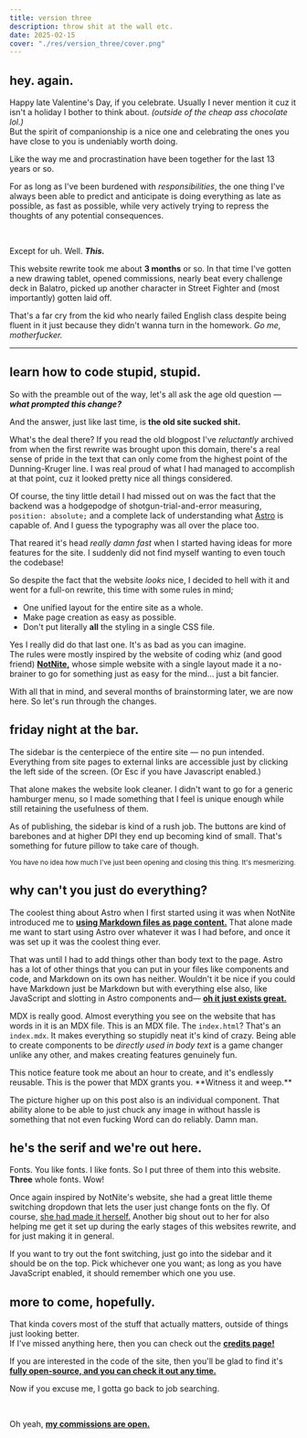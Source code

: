 ```yaml
---
title: version three
description: throw shit at the wall etc.
date: 2025-02-15
cover: "./res/version_three/cover.png"
---
```



## hey. again.

Happy late Valentine's Day, if you celebrate. Usually I never mention it cuz it isn't a holiday I bother to think about. 
*(outside of the cheap ass chocolate lol.)*  
But the spirit of companionship is a nice one and celebrating the ones you have 
close to you is undeniably worth doing.

Like the way me and procrastination have been together for the last 13 years or so.

For as long as I've been burdened with *responsibilities*, the one thing I've always been able to predict and anticipate is
doing everything as late as possible, as fast as possible, while very actively trying to repress the thoughts of any potential consequences.

&nbsp;

<MediaCard
    image={projectImg}
    alt="The project files for this website."
    float="right"
    width="18rem"
/>
Except for uh. Well. ***This.***

This website rewrite took me about **3 months** or so. In that time I've gotten a new drawing tablet, opened commissions,
nearly beat every challenge deck in Balatro, picked up another character in Street Fighter and (most importantly) gotten laid off.

That's a far cry from the kid who nearly failed English class despite being fluent in it just because they didn't wanna turn in the homework.
*Go me, motherfucker.*

___

## learn how to code stupid, stupid.

So with the preamble out of the way, let's all ask the age old question — ***what prompted this change?***

And the answer, just like last time, is **the old site sucked shit.**

What's the deal there? If you read the old blogpost I've *reluctantly* archived from when the first rewrite was brought upon this
domain, there's a real sense of pride in the text that can only come from the highest point of the Dunning-Kruger line. 
I was real proud of what I had managed to accomplish at that point, cuz it looked pretty nice all things considered.

Of course, the tiny little detail I had missed out on was the fact that the backend was a hodgepodge of
shotgun-trial-and-error measuring, `position: absolute;` and a complete lack of understanding what
[Astro](https://astro.build ' ') is capable of. And I guess the typography was all over the place too.

That reared it's head *really damn fast* when I started having ideas for more features for the site. I suddenly did
not find myself wanting to even touch the codebase!

So despite the fact that the website *looks* nice, I decided to hell with it and went for a full-on rewrite, this time
with some rules in mind;
- One unified layout for the entire site as a whole.
- Make page creation as easy as possible.
- Don't put literally **all** the styling in a single CSS file.

Yes I really did do that last one. It's as bad as you can imagine.  
The rules were mostly inspired by the website of coding whiz (and good friend) **[NotNite,](https://notnite.com " ")**
whose simple website with a single layout made it a no-brainer to go for something just as easy for the mind... just a bit
fancier.

With all that in mind, and several months of brainstorming later, we are now here. So let's run through the changes.

## friday night at the bar.

The sidebar is the centerpiece of the entire site — no pun intended.
Everything from site pages to external links are accessible just by clicking the left side of the screen. (Or Esc if you have Javascript enabled.)

That alone makes the website look cleaner. I didn't want to go for a generic hamburger menu, so I made something that I feel
is unique enough while still retaining the usefulness of them.

As of publishing, the sidebar is kind of a rush job. The buttons are kind of barebones and at higher DPI they end up
becoming kind of small. That's something for future pillow to take care of though.

<sub>You have no idea how much I've just been opening and closing this thing. It's mesmerizing.</sub>

## why can't you just do everything?

The coolest thing about Astro when I first started using it was when NotNite introduced me to 
**[using Markdown files as page content.](https://docs.astro.build/en/basics/layouts/#markdown-layouts " ")** That alone
made me want to start using Astro over whatever it was I had before, and once it was set up it was the coolest thing ever.

That was until I had to add things other than body text to the page. Astro has a lot of other things that you can put in
your files like components and code, and Markdown on its own has neither. Wouldn't it be nice if you could have Markdown
just be Markdown but with everything else also, like JavaScript and slotting in Astro components and— **[oh it just exists great.](https://mdxjs.com/ " ")**

MDX is really good. Almost everything you see on the website that has words in it is an MDX file. This is an MDX file.
The `index.html`? That's an `index.mdx`. It makes everything so stupidly neat it's kind of crazy. Being able to create 
components to be *directly used in body text* is a game changer unlike any other, and makes creating features genuinely fun.

<Notice> 
    This notice feature took me about an hour to create, and it's endlessly reusable. This is the power that MDX grants you. **Witness it and weep.**
</Notice>

The picture higher up on this post also is an individual component. That ability alone to be able to just chuck any image
in without hassle is something that not even fucking Word can do reliably. Damn man.

## he's the serif and we're out here.

Fonts. You like fonts. I like fonts. So I put three of them into this website. **Three** whole fonts. Wow!

Once again inspired by NotNite's website, she had a great little theme switching dropdown that lets the user just change
fonts on the fly. Of course, [she had made it herself.](https://github.com/NotNite/nottheme ' ') Another big shout out to her
for also helping me get it set up during the early stages of this websites rewrite, and for just making it in general.

If you want to try out the font switching, just go into the sidebar and it should be on the top. Pick whichever one you want;
as long as you have JavaScript enabled, it should remember which one you use.

## more to come, hopefully.

That kinda covers most of the stuff that actually matters, outside of things just looking better.  
If I've missed anything here, then you can check out the **[credits page!](../credits)**

If you are interested in the code of the site, then you'll be glad to find it's **[fully open-source, and you can check it out any time.](https://github.com/deadproprietary/futon-reform " ")**

Now if you excuse me, I gotta go back to job searching.

&nbsp;

Oh yeah, **[my commissions are open.](https://artistree.io/yummypillow " ")**